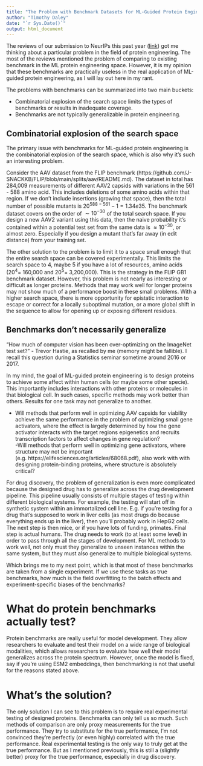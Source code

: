 ```yaml
---
title: "The Problem with Benchmark Datasets for ML-Guided Protein Engineering"
author: "Timothy Daley"
date: "`r Sys.Date()`"
output: html_document
---
```


The reviews of our submission to NeurIPs this past year ([link](https://openreview.net/forum?id=7yO8G3n9zZ)) got me thinking about a particular problem in the field of protein engineering.  The most of the reviews  mentioned the problem of comparing to existing benchmark in the ML protein engineering space.  However, it is my opinion that these benchmarks are practically useless in the real application of ML-guided protein engineering, as I will lay out here in my rant.  

The problems with benchmarks can be summarized into two main buckets:

- Combinatorial explosion of the search space limits the types of benchmarks or results in inadequate coverage.
- Benchmarks are not typically generalizable in protein engineering.  


## Combinatorial explosion of the search space

The primary issue with benchmarks for ML-guided protein engineering is the combinatorial explosion of the search space, which is also why it's such an interesting problem.  

Consider the AAV dataset from the FLIP benchmark (https://github.com/J-SNACKKB/FLIP/blob/main/splits/aav/README.md).  The dataset in total has 284,009 measurements of different AAV2 capsids with variations in the 561 - 588 amino acid.  This includes deletions of some amino acids within that region.  If we don't include insertions (growing that space), then the total number of possible mutants is $20^{588 - 561} -1 = 1.34e35$.  The benchmark dataset covers on the order of $\sim 10^{-30}$ of the total search space.  If you design a new AAV2 variant using this data, then the naive probability it's contained within a potential test set from the same data is $\approx 10^{-30}$, or almost zero.  Especially if you design a mutant that's far away (in edit distance) from your training set.  

The other solution to the problem is to limit it to a space small enough that the entire search space can be covered experimentally.  This limits the search space to 4, maybe 5 if you have a lot of resources, amino acids ($20^4 =$ 160,000 and $20^5 =$ 3,200,000).  This is the strategy in the FLIP GB1 benchmark dataset.  However, this problem is not nearly as interesting or difficult as longer proteins.  Methods that may work well for longer proteins may not show much of a performance boost in these small problems.  With a higher search space, there is more opportunity for epistatic interaction to escape or correct for a locally suboptimal mutation, or a more global shift in the sequence to allow for opening up or exposing different residues.  


## Benchmarks don't necessarily generalize

"How much of computer vision has been over-optimizing on the ImageNet test set?" - Trevor Hastie, as recalled by me (memory might be fallible).  I recall this question during a Statistics seminar sometime around 2016 or 2017.  

In my mind, the goal of ML-guided protein engineering is to design proteins to achieve some affect within human cells (or maybe some other specie).  This importantly includes interactions with other proteins or molecules in that biological cell.  In such cases, specific methods may work better than others.  Results for one task may not generalize to another.  

  - Will methods that perform well in optimizing AAV capsids for viability achieve the same performance in the problem of optimizing small gene activators, where the effect is largely determined by how the gene activator interacts with the target regions epigenetics and recruits transcription factors to affect changes in gene regulation?  
  -Will methods that perform well in optimizing gene activators, where structure may not be important (e.g. https://elifesciences.org/articles/68068.pdf), also work with with designing protein-binding proteins, where structure is absolutely critical?
  
For drug discovery, the problem of generalization is even more complicated because the designed drug has to generalize across the drug development pipeline.  This pipeline usually consists of multiple stages of testing within different biological systems.  For example, the testing will start off in synthetic system within an immortalized cell line.  E.g. if you're testing for a drug that's supposed to work in liver cells (as most drugs do because everything ends up in the liver), then you'll probably work in HepG2 cells.  The next step is then mice, or if you have lots of funding, primates.  Final step is actual humans.  The drug needs to work (to at least some level) in order to pass through all the stages of development.  For ML methods to work well, not only must they generalize to unseen instances within the same system, but they must also generalize to multiple biological systems.  

Which brings me to my next point, which is that most of these benchmarks are taken from a single experiment.  If we use these tasks as true benchmarks, how much is the field overfitting to the batch effects and experiment-specific biases of the benchmarks? 

# What do protein benchmarks actually test?

Protein benchmarks are really useful for model development.  They allow researchers to evaluate and test their model on a wide range of biological modalities, which allows researchers to evaluate how well their model generalizes across the protein spectrum.  However, once the model is fixed, say if you're using ESM2 embeddings, then benchmarking is not that useful for the reasons stated above. 

# What's the solution?

The only solution I can see to this problem is to require real experimental testing of designed proteins.  Benchmarks can only tell us so much.  Such  methods of comparison are only proxy measurements for the true performance.  They try to substitute for the true performance, I'm not convinced they're perfectly (or even highly) correlated with the true performance.  Real experimental testing is the only way to truly get at the true performance.  But as I mentioned previously, this is still a (slightly better) proxy for the true performance, especially in drug discovery.  





